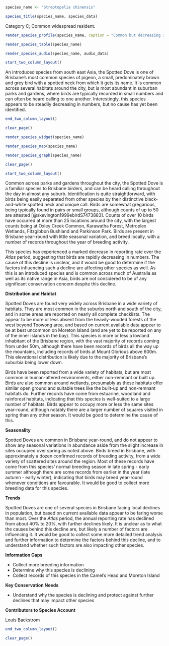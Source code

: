 ```r
species_name <- "Streptopelia chinensis"
```

```r
species_title(species_name, species_data)
```

Category C; Common widespread resident.

```r
render_species_profile(species_name, caption = "Common but decreasing introduced resident of human-influenced habitats around the city. Breeds during spring and early summer, although some breeding records in winter as well. Not of conservation concern, although decline is interesting.")
```

```r
render_species_table(species_name)
```

```r
render_species_audio(species_name, audio_data)
```

```r
start_two_column_layout()
```

An introduced species from south east Asia, the Spotted Dove is one of Brisbane's most common species of pigeon, a small, predominately brown and grey bird with a spotted neck from which it gets its name. It is common across several habitats around the city, but is most abundant in suburban parks and gardens, where birds are typically recorded in small numbers and can often be heard calling to one another. Interestingly, this species appears to be steadily decreasing in numbers, but no cause has yet been identified.

```r
end_two_column_layout()
```

```r
clear_page()
```

```r
render_species_widget(species_name)
```

```r
render_species_map(species_name)
```

```r
render_species_graph(species_name)
```

```r
clear_page()
```

```r
start_two_column_layout()
```

Common across parks and gardens throughout the city, the Spotted Dove is a familiar species to Brisbane birders, and can be heard calling throughout the day in almost any suburb. Identification is quite straightforward, with birds being easily separated from other species by their distinctive black-and-white spotted neck and unique call. Birds are somewhat gregarious, being typically found in pairs or small groups, although counts of up to 50 are attested [@skevington1999ebirdS7473883]. Counts of over 10 birds have occurred at more than 25 locations around the city, with the largest counts being at Oxley Creek Common, Karawatha Forest, Metroplex Wetlands, Fitzgibbon Bushland and Parkinson Park. Birds are present in Brisbane year-round with little seasonal variation, and breed locally, with a number of records throughout the year of breeding activity.

This species has experienced a marked decrease in reporting rate over the _Atlas_ period, suggesting that birds are rapidly decreasing in numbers. The cause of this decline is unclear, and it would be good to determine if the factors influencing such a decline are affecting other species as well. As this is an introduced species and is common across much of Australia as well as its native range in Asia, birds are not considered to be of any significant conservation concern despite this decline.

**Distribution and Habitat**

Spotted Doves are found very widely across Brisbane in a wide variety of habitats. They are most common in the suburbs north and south of the city, and in some areas are reported on nearly all complete checklists. The appear to be more or less absent from the heavily-wooded forests of the west beyond Toowong area, and based on current available data appear to be at best uncommon on Moreton Island (and are yet to be reported on any of the inner islands in the bay). This species is more or less a lowland inhabitant of the Brisbane region, with the vast majority of records coming from under 50m, although there have been records of birds all the way up the mountains, including records of birds at Mount Glorious above 600m. This elevational distribution is likely due to the majority of Brisbane's suburbia being lower down.

Birds have been reported from a wide variety of habitats, but are most common in human-altered environments, either non-remnant or built up. Birds are also common around wetlands, presumably as these habitats offer similar open ground and suitable trees like the built-up and non-remnant habitats do. Further records have come from estuarine, woodland and rainforest habitats, indicating that this species is well-suited to a large number of habitats. Birds appear to occupy more or less the same sites year-round, although notably there are a larger number of squares visited in spring than any other season. It would be good to determine the cause of this.

**Seasonality**

Spotted Doves are common in Brisbane year-round, and do not appear to show any seasonal variations in abundance aside from the slight increase in sites occupied over spring as noted above. Birds breed in Brisbane, with approximately a dozen confirmed records of breeding activity, from a wide variety of scattered sites around the region. Most of these records have come from this species' normal breeding season in late spring - early summer although there are some records from earlier in the year (late autumn - early winter), indicating that birds may breed year-round whenever conditions are favourable. It would be good to collect more breeding data for this species.

**Trends**

Spotted Doves are one of several species in Brisbane facing local declines in population, but based on current available data appear to be faring worse than most. Over the _Atlas_ period, the annual reporting rate has declined from about 40% to 20%, with further declines likely. It is unclear as to what the causes behind this decline are, but likely a number of factors are influencing it. It would be good to collect some more detailed trend analysis and further information to determine the factors behind this decline, and to understand whether such factors are also impacting other species.

**Information Gaps**

- Collect more breeding information
- Determine why this species is declining
- Collect records of this species in the Camel's Head and Moreton Island

**Key Conservation Needs**

- Understand why the species is declining and protect against further declines that may impact other species

**Contributors to Species Account**

Louis Backstrom 



```r
end_two_column_layout()
```

```r
clear_page()
```
